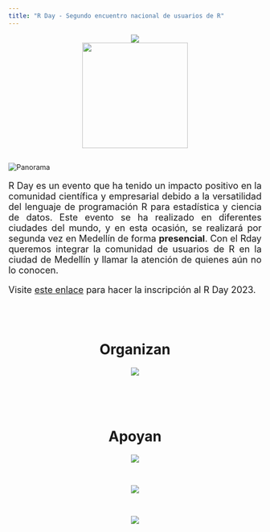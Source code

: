 ```yaml
---
title: "R Day - Segundo encuentro nacional de usuarios de R"
---
```


<center>
<img border="0" src="imagenes/diapositiva2.png">
</center>

<center>
<img border="0" src="imagenes/Hexalogo.png" width="210" height="210">
</center>

<h2> </h2>

<img src="imagenes/medellin_esp.png" alt="Panorama">

<font size="4">
<p align="justify">R Day es un evento que ha tenido un impacto positivo en la comunidad científica y empresarial debido a la versatilidad del lenguaje de programación R para estadística y ciencia de datos. Este evento se ha realizado en diferentes ciudades del mundo, y en esta ocasión, se realizará por segunda vez en Medellín de forma **presencial**. Con el Rday queremos integrar la comunidad de usuarios de R en la ciudad de Medellín y llamar la atención de quienes aún no lo conocen.</p>

Visite [este enlace](https://rday-colombia.github.io/2023/inscripciones.html){target="_blank"} para hacer la inscripción al R Day 2023.

</font>

<br/>
<br/>

<center>

<h1> Organizan </h1>

<img src="imagenes/auxiliar.png" 
     style="max-width: 80%;" />
     
<br>
<br>
<br>
     
<h1> Apoyan </h1>

<img src="imagenes/noel-logo.png" 
     style="max-width: 30%;" />
     
<br>
     
<img src="imagenes/LOGO_fun_udea.jpg" 
     style="max-width: 30%;" />
     
<br>

<img src="imagenes/factored.jpg" 
     style="max-width: 50%;" />
     
</center>

